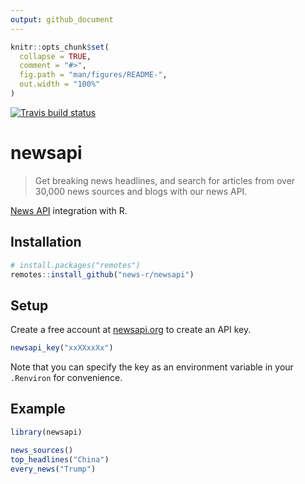 ```yaml
---
output: github_document
---
```


<!-- README.md is generated from README.Rmd. Please edit that file -->

```r
knitr::opts_chunk$set(
  collapse = TRUE,
  comment = "#>",
  fig.path = "man/figures/README-",
  out.width = "100%"
)
```

<!-- badges: start -->
[![Travis build status](https://travis-ci.org/news-r/newsapi.svg?branch=master)](https://travis-ci.org/news-r/newsapi)
<!-- badges: end -->

# newsapi

> Get breaking news headlines, and search for articles from over 30,000 news sources and blogs with our news API.

[News API](https://newsapi.org) integration with R.

## Installation

``` r
# install.packages("remotes")
remotes::install_github("news-r/newsapi")
```

## Setup

Create a free account at [newsapi.org](https://newsapi.org/) to create an API key.

```r
newsapi_key("xxXXxxXx")
```

Note that you can specify the key as an environment variable in your `.Renviron` for convenience.

## Example

```r
library(newsapi)

news_sources()
top_headlines("China")
every_news("Trump")
```
